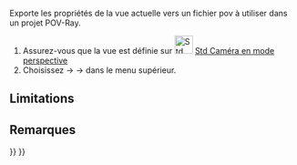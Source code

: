 <languages/>

{{Docnav/fr
|[[Raytracing_Render/fr|Rendu]]
|[[Raytracing_WriteCamera/fr|Exporter la caméra]]
|[[Raytracing_Workbench/fr|Atelier Raytracing]]
|IconL=Raytracing_Render.svg
|IconR=Raytracing_WriteCamera.svg
|IconC=Workbench_Raytracing.svg
}}

{{GuiCommand/fr
|Name=Raytracing WriteView
|Name/fr=Raytracing Exporter le projet
|MenuLocation=Raytracing → Utilitaires → Exporter la vue vers Pov-Ray...
‏‎|Workbenches=[[Raytracing_Workbench/fr|Raytracing]]
|Shortcut=
|SeeAlso=
}}

<span id="Description"></span>
{{Raytracing_Tools_navi/fr}}

Exporte les propriétés de la vue actuelle vers un fichier pov à utiliser dans un projet POV-Ray.

<span id="Usage"></span>
{{Userdocnavi/fr}}

# Assurez-vous que la vue est définie sur [[Image:Std_PerspectiveCamera.svg|32px|link=Std_PerspectiveCamera/fr]] [[Std_PerspectiveCamera/fr|Std Caméra en mode perspective]]
# Choisissez {{Button|Raytracing}} → {{Button|Utilitaires}} → {{Button|[[Image:Raytracing_WriteView.svg|32px]] Exporter la vue vers POV-Ray...}} dans le menu supérieur.

==Limitations==


<span id="Notes"></span>
==Remarques==


{{Docnav/fr
|[[Raytracing_Render/fr|Rendu]]
|[[Raytracing_WriteCamera/fr|Exporter la caméra]]
|[[Raytracing_Workbench/fr|Atelier Raytracing]]
|IconL=Raytracing_Render.svg
|IconR=Raytracing_WriteCamera.svg
|IconC=Workbench_Raytracing.svg
}}

{{Raytracing_Tools_navi{{#translation:}}}}
{{Userdocnavi{{#translation:}}}}